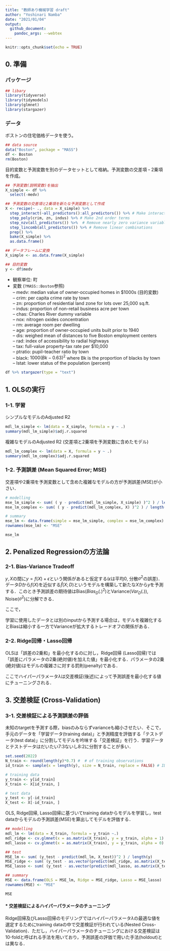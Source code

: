 ```yaml
---
title: "教師あり機械学習 draft"
author: "Yoshinari Namba"
date: "2021/01/04"
output: 
  github_document: 
    pandoc_args: --webtex
---
```


```r
knitr::opts_chunk$set(echo = TRUE)
```



## 0. 準備
### パッケージ
```r
## libary
library(tidyverse)
library(tidymodels)
library(glmnet)
library(stargazer)
```


### データ
ボストンの住宅価格データを使う。
```r
## data source
data("Boston", package = "MASS")
df <- Boston
rm(Boston)
```

目的変数と予測変数を別のデータセットとして格納。予測変数の交差項・2乗項を作成。
```r
## 予測変数(説明変数)を抽出
X_simple <- df %>% 
  select(-medv)

## 予測変数の交差項と2乗項を新たな予測変数として作成
X <- recipe(~ ., data = X_simple) %>%
  step_interact(~all_predictors():all_predictors()) %>% # Make interactions
  step_poly(crim, zn, indus) %>% # Make 2nd order terms
  step_nzv(all_predictors()) %>%  # Remove nearly zero variance variables
  step_lincomb(all_predictors()) %>% # Remove linear combinations
  prep() %>% 
  bake(X_simple) %>% 
  as.data.frame()

## データフレームに変換
X_simple <- as.data.frame(X_simple)

## 目的変数
y <- df$medv

```
- 観察単位: 町
- 変数 (`?MASS::Boston`参照)   
-- medv: median value of owner-occupied homes in \$1000s (目的変数)   
-- crim: per capita crime rate by town  
-- zn: proportion of residential land zone for lots over 25,000 sq.ft.  
-- indus: proportion of non-retail business acre per town  
-- chas: Charles River dummy variable  
-- nox: nitrogen oxides concentration  
-- rm: average room per dwelling  
-- age: proportion of owner-occupied units built prior to 1940  
-- dis: weighed mean of distances to five Boston employment centers  
-- rad: index of accessibility to radial highways  
-- tax: full-value property-tax rate per \$10,000  
-- ptratio: pupil-teacher ratio by town  
-- black: $1000(Bk - 0.63)^2$ where Bk is the proportion of blacks by town  
-- lstat: lower status of the population (percent)  


```r
df %>% stargazer(type = "text")
```

  

## 1. OLSの実行

### 1-1. 学習
シンプルなモデルのAdjusted R2
```r
mdl_lm_simple <- lm(data = X_simple, formula = y ~ .)
summary(mdl_lm_simple)$adj.r.squared
```


複雑なモデルのAdjusted R2 (交差項と2乗項を予測変数に含めたモデル)
```r
mdl_lm_complex <- lm(data = X, formula = y ~ .)
summary(mdl_lm_complex)$adj.r.squared
```

### 1-2. 予測誤差 (Mean Squared Error; MSE)
交差項や2乗項を予測変数として含めた複雑なモデルの方が予測誤差(MSE)が小さい．
```r
# modelling
mse_lm_simple <- sum( ( y - predict(mdl_lm_simple, X_simple) )^2 ) / length(y)
mse_lm_complex <- sum( ( y - predict(mdl_lm_complex, X) )^2 ) / length(y)

# summary
mse_lm <- data.frame(simple = mse_lm_simple, complex = mse_lm_complex)
rownames(mse_lm) <- "MSE"

mse_lm
```

  

## 2. Penalized Regressionの方法論

### 2-1. Bias-Variance Tradeoff

$y,X$の間に$y=f(X)+\epsilon$という関係があると仮定する($\epsilon$は平均$0$, 分散$\sigma^2$の誤差)．データ$D$から$f(X)$を近似する$\hat{f}(X; D)$というモデルを構築して新たな$X$から$y$を予測する．このとき予測誤差の期待値はBias($Bias_D(.)^2$)とVariance($Var_{D}(.)$), Noise($\sigma^2$)に分解できる．

```{=latex}
\begin{align}
  E_{D, \epsilon }\left[(y - \hat{f}(X ; D))^2 \right] &= \left[ Bias_{D} ( \hat{f} (X ; D) ) \right]^2 +  Var_{D} \left[ \hat{f} (X ; D) \right] + \sigma^2
\end{align}
```

ここで，
```{=latex}
\begin{align}
  Bias_{D} ( \hat{f} (X ; D) ) 
  &= E_{D}(\hat{f}(X;D)) - f(X) \\
  Var_{D} \left[ \hat{f} (X ; D) \right]
  &= E_{D} \left[ ( E_{D}[\hat{f}(X; D)] - \hat{f}(X; D) )^2 \right].
\end{align}
```

学習に使用したデータとは別のinputから予測する場合は，モデルを複雑化するとBiasは縮小する一方でVarianceが拡大するトレードオフの関係がある．


### 2-2. Ridge回帰・Lasso回帰

OLSは「誤差の2乗和」を最小化するのに対し，Ridge回帰 (Lasso回帰)では「誤差にパラメータの2乗(絶対値)を加えた値」を最小化する．パラメータの2乗(絶対値)はモデルの複雑さに対する罰則(penalty)である．
```{=latex}
\begin{align}
  OLS &: \min_{\beta} \  (y - X \beta)^{T}(y - X \beta) \\
  Ridge &: \min_{\beta} \  (y - X \beta)^{T}(y - X \beta) + \lambda \beta^{T}\beta \\
  Lasso &: \min_{\beta} \  (y - X \beta)^{T}(y - X \beta) + \lambda || \beta ||_1
\end{align}
```

ここでハイパーパラメータ$\lambda$は交差検証(後述)によって予測誤差を最小化する値にチューニングされる．


## 3. 交差検証 (Cross-Validation)

### 3-1. 交差検証による予測誤差の評価
未知のtargetを予測する際，biasのみならずvarianceも縮小させたい．そこで，手元のデータを「学習データ(training data)」と予測精度を評価する「テストデータ(test data)」に分割してモデルを吟味する「交差検証」を行う．学習データとテストデータはだいたい7:3ないし8:2に分割することが多い．
```r
set.seed(2022)
N_train <- round(length(y)*0.7) #  # of training observations 
id_train <- sample(x = length(y), size = N_train, replace = FALSE) # IDs of training observations

# training data
y_train <- y[id_train]
X_train <- X[id_train, ]

# test data
y_test <- y[-id_train]
X_test <- X[-id_train, ]

```

OLS, Ridge回帰, Lasso回帰に基づいてtraining dataからモデルを学習し，test dataからモデルの予測誤差(MSE)を算出してモデルを評価する．
```r
## modelling
mdl_lm <- lm(data = X_train, formula = y_train ~.)
mdl_ridge <- cv.glmnet(x = as.matrix(X_train), y = y_train, alpha = 1)
mdl_lasso <- cv.glmnet(x = as.matrix(X_train), y = y_train, alpha = 0)

## test
MSE_lm <- sum( (y_test - predict(mdl_lm, X_test))^2 ) / length(y)
MSE_ridge <- sum( (y_test - as.vector(predict(mdl_ridge, as.matrix(X_test))))^2 ) / length(y)
MSE_lasso <- sum( (y_test - as.vector(predict(mdl_lasso, as.matrix(X_test))))^2 ) / length(y)

## summary
MSE <- data.frame(OLS = MSE_lm, Ridge = MSE_ridge, Lasso = MSE_lasso)
rownames(MSE) <- "MSE"

MSE

```


#### \* 交差検証によるハイパーパラメータのチューニング
Ridge回帰及びLasso回帰のモデリングではハイパーパラメータ$\lambda$の最適な値を選定するためにtraining dataの中で交差検証が行われている(Nested Cross-Validation)．ただし，ハイパーパラメータのチューニングにおける交差検証は10-foldと呼ばれる手法を用いており，予測誤差の評価で用いた手法(holdout)とは異なる．


